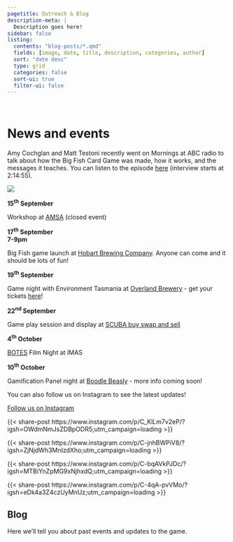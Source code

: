 ```yaml
---
pagetitle: Outreach & Blog
description-meta: |
  Description goes here!
sidebar: false
listing:
  contents: "blog-posts/*.qmd"
  fields: [image, date, title, description, categories, author]
  sort: "date desc"
  type: grid
  categories: false
  sort-ui: true
  filter-ui: false
---
```


::: {.column-screen .hero-img .hero-strip-page .img-container}
   
:::

<!-- ::: {.grid .column-screen .mx-1 .mx-sm-2 .mx-md-3 .mx-xl-4 .my-3 .text-center style="--bs-columns: 1;"} -->
<!-- This kind of grid keeps the horizontal spacing nice when there's no sidebar -->
<!-- ::: -->

# News and events {.column-screen}

<!-- This kind of grid keeps the horizontal spacing nice when there's no sidebar -->
::: {.grid .column-screen .mx-2 .mx-sm-3 .mx-md-4 .my-3 .justify-contents-evenly .align-items-center}
:::::: {.g-col-10 .mx-2}
Amy Cochglan and Matt Testoni recently went on Mornings at ABC radio to talk about how the Big Fish Card Game was made, how it works, and the messages it teaches. You can listen to the episode [here](https://www.abc.net.au/listen/programs/hobart-mornings/mornings/104288814?utm_content=link&utm_medium=content_shared) (interview starts at 2:14:55).
::::::

:::::: {.g-col-2 .mx-2}
![](../resources/images/ABC-listen.jpg)
::::::

:::

<!-- grid for activities listing, split into two -->
::: {.grid .column-screen .justify-contents-evenly .align-items-start .mx-2 .mx-sm-3 .mx-md-4 .mx-xl-5 .my-2}
<!-- each activity gets its own grid consisting of two blocks: the date (bigger, blue) and the description -->
<!-- the ".order-x-x" class makes sure the events appear in order regardless of screen size -->
<!-- FIRST COLUMN -->
:::::: {.order-0 .grid .g-col-6}
::::::::: {.g-col-6 .g-col-lg-5 .g-col-xl-4 .h4 style="padding-top: 0; margin-top: 0;"}
**15<sup>th</sup> September**
:::::::::

::::::::: {.g-col-6 .g-col-lg-7 .g-col-lg-8 style="margin-top: 0;"}
Workshop at [AMSA](https://www.amsa2024.amsa.asn.au/) (closed event)
:::::::::
::::::

:::::: {.order-2 .grid .g-col-6}
::::::::: {.g-col-6 .g-col-lg-5 .g-col-xl-4 .h4 style="padding-top: 0; margin-top: 0;"}
**17<sup>th</sup> September**<br>**7-9pm**
:::::::::

::::::::: {.g-col-6 .g-col-lg-7 .g-col-lg-8 style="margin-top: 0;"}
Big Fish game launch at [Hobart Brewing Company](https://hobartbrewingco.com.au/). Anyone can come and it should be lots of fun!
:::::::::
::::::

:::::: {.order-4 .grid .g-col-6}
::::::::: {.g-col-6 .g-col-lg-5 .g-col-xl-4 .h4 style="padding-top: 0; margin-top: 0;"}
**19<sup>th</sup> September**
:::::::::

::::::::: {.g-col-6 .g-col-lg-7 .g-col-lg-8 style="margin-top: 0;"}
Game night with Environment Tasmania at [Overland Brewery](https://www.overlandbrewed.com/) - get your tickets [here](https://events.humanitix.com/big-fish-with-matt-testoni%20https://www.facebook.com/share/wMYa2hH8PEuRp1b9/)!
:::::::::
::::::

<!-- SECOND COLUMN -->
:::::: {.order-1 .grid .g-col-6}
::::::::: {.g-col-6 .g-col-lg-5 .g-col-xl-4 .h4 style="padding-top: 0; margin-top: 0;"}
**22<sup>nd</sup> September**
:::::::::

::::::::: {.g-col-6 .g-col-lg-7 .g-col-lg-8 style="margin-top: 0;"}
Game play session and display at [SCUBA buy swap and sell](https://www.facebook.com/share/JdDAnuQg8DmTVg7R/)
:::::::::
::::::

:::::: {.order-3 .grid .g-col-6}
::::::::: {.g-col-6 .g-col-lg-5 .g-col-xl-4 .h4 style="padding-top: 0; margin-top: 0;"}
**4<sup>th</sup> October**
:::::::::

::::::::: {.g-col-6 .g-col-lg-7 .g-col-lg-8 style="margin-top: 0;"}
[BOTES](https://www.facebook.com/bottomoftheearthsociety/) Film Night at IMAS
:::::::::
::::::

:::::: {.order-5 .grid .g-col-6}
::::::::: {.g-col-6 .g-col-lg-5 .g-col-xl-4 .h4 style="padding-top: 0; margin-top: 0;"}
**10<sup>th</sup> October**
:::::::::

::::::::: {.g-col-6 .g-col-lg-7 .g-col-lg-8 style="margin-top: 0;"}
Gamification Panel night at [Boodle Beasly](https://www.boodlebeasley.com.au/) - more info coming soon!
:::::::::
::::::
:::

::: {.grid .column-screen .mx-1 .mx-sm-2 .mx-md-3 .mx-xl-4 .my-3 .text-center style="--bs-columns: 1;"}
You can also follow us on Instagram to see the latest updates!

[Follow us on Instagram](https://www.instagram.com/big_fish_card_game/){.btn .btn-secondary} 
:::

::: {.grid .column-screen .mx-2 .mx-md-3 .mx-lg-5 .my-3 .justify-contents-evenly .align-items-start .text-center}
::: {.g-col-12 .g-col-sm-6 .g-col-lg-4 .g-col-xl-3 .mx-0 .p-0 .mx-lg-2}
{{< share-post https://www.instagram.com/p/C_KlLm7v2eP/?igsh=OWdmNmJsZDBpODR5;utm_campaign=loading >}}
:::

::: {.g-col-12 .g-col-sm-6 .g-col-lg-4 .g-col-xl-3 .mx-0 .p-0 .mx-lg-2}
{{< share-post https://www.instagram.com/p/C-jnhBWPiV8/?igsh=ZjNjdWh3MnIzdXho;utm_campaign=loading >}}
:::

::: {.g-col-12 .g-col-sm-6 .g-col-lg-4 .g-col-xl-3 .mx-0 .p-0 .mx-lg-2}
{{< share-post https://www.instagram.com/p/C-bqAVkPJDc/?igsh=MTBiYnZpMG9xNjhxdQ;utm_campaign=loading >}}
:::

::: {.g-col-12 .g-col-sm-6 .g-col-lg-4 .g-col-xl-3 .mx-0 .p-0 .mx-lg-2}
{{< share-post https://www.instagram.com/p/C-4qA-pvVMo/?igsh=eDk4a3Z4czUyMnUz;utm_campaign=loading >}}
:::
:::

##### {#sec-blog style="margin-top: 0;" .unlisted}
::: {.grid .column-screen .mx-1 .mx-sm-2 .mx-md-3 .mx-xl-4 .my-3 .text-center style="--bs-columns: 1;"}
## Blog

Here we'll tell you about past events and updates to the game.
:::
